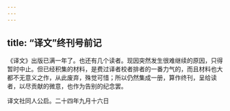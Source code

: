 ```yaml
---
---
---
```

title: “译文”终刊号前记
---



《译文》出版已满一年了。也还有几个读者。现因突然发生很难继续的原因，只得暂时中止。但已经积集的材料，是费过译者校者排者的一番力气的，而且材料也大都不无意义之作，从此废弃，殊觉可惜；所以仍然集成一册，算作终刊，呈给读者，以尽贡献的微意，也作为告别的纪念罢。

译文社同人公启。二十四年九月十六日